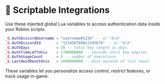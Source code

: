 # 🔌 Scriptable Integrations

Use these injected global Lua variables to access authentication data inside your Roblox scripts.

```lua
_G.AuthDiscordUsername = "username#1234" -- or "N/A"
_G.AuthDiscordId       = "123456789012345678" -- or "N/A"
_G.AuthDays            = 30 -- total key length in days
_G.AuthTimeLeftUnix    = 1700000000 -- seconds until key expires
_G.AuthUsageCount      = 5 -- number of executions
_G.LastHwidResetUnix   = 1690000000 -- Unix seconds of last reset
```
These variables let you personalize access control, restrict features, or track usage in-game.